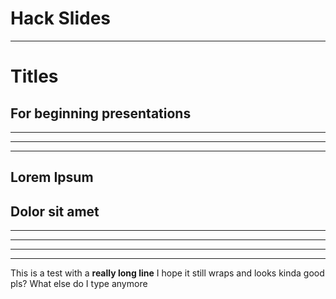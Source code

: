 




# Hack Slides

<HackFooter/>

---

# Titles
## For beginning presentations
<HackFooter/>

---

<Title>

# Lorem Ipsum
## Dolor sit amet

</Title>

---

<CheckIn
    code="l33t"
/>

---

<Section>

# Lorem Ipsum
## Dolor sit amet

</Section>

---

<SectionNumber number="1" text="Lorem ipsum dolor"/>

---

<SectionNumber number="2" text="Lorem ipsum dolor"/>

---

<SectionNumber number="3" text="Lorem ipsum dolor"/>

---

<TextSlide>

This is a test with a **really long line** I hope it still wraps and looks kinda good pls? What else do I type anymore

</TextSlide>
